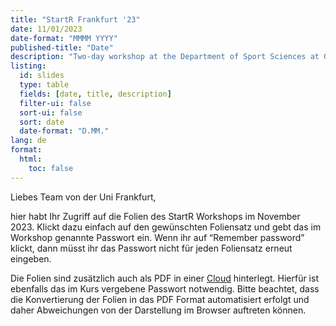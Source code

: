 ```yaml
---
title: "StartR Frankfurt '23"
date: 11/01/2023
date-format: "MMMM YYYY"
published-title: "Date"
description: "Two-day workshop at the Department of Sport Sciences at Goethe University Frankfurt."
listing: 
  id: slides
  type: table
  fields: [date, title, description]
  filter-ui: false
  sort-ui: false
  sort: date
  date-format: "D.MM."
lang: de
format: 
  html: 
    toc: false
---
```


Liebes Team von der Uni Frankfurt,

hier habt Ihr Zugriff auf die Folien des StartR Workshops im November 2023. Klickt dazu einfach auf den gewünschten Foliensatz und gebt das im Workshop genannte Passwort ein. Wenn ihr auf "Remember password" klickt, dann müsst ihr das Passwort nicht für jeden Foliensatz erneut eingeben.

Die Folien sind zusätzlich auch als PDF in einer [Cloud](https://cloud.uni-konstanz.de/index.php/s/HtqBt7GWbkwpAnE){.external target="_blank"} hinterlegt. Hierfür ist ebenfalls das im Kurs vergebene Passwort notwendig. Bitte beachtet, dass die Konvertierung der Folien in das PDF Format automatisiert erfolgt und daher Abweichungen von der Darstellung im Browser auftreten können.

::: {#slides}
:::

